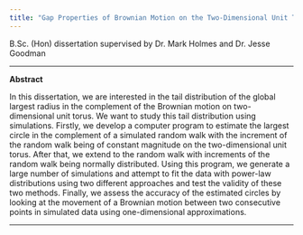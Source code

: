 ```yaml
---
title: "Gap Properties of Brownian Motion on the Two-Dimensional Unit Torus"
---
```


B.Sc. (Hon) dissertation supervised by Dr. Mark Holmes and Dr. Jesse Goodman

***
**Abstract**

In this dissertation, we are interested in the tail distribution of the global largest radius in the complement of the Brownian motion on two-dimensional unit torus. We want to study this tail distribution using simulations. Firstly, we develop a computer program to estimate the largest circle in the complement of a simulated random walk with the increment of the random walk being of constant magnitude on the two-dimensional unit torus. After that, we extend to the random walk with increments of the random walk being normally distributed. Using this program, we generate a large number of simulations and attempt to fit the data with power-law distributions using two different approaches and test the validity of these two methods. Finally, we assess the accuracy of the estimated circles by looking at the movement of a Brownian motion between two consecutive points in simulated data using one-dimensional approximations.

***
